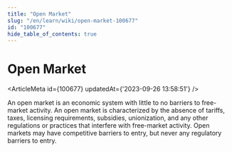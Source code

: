 ```yaml
---
title: "Open Market"
slug: "/en/learn/wiki/open-market-100677"
id: "100677"
hide_table_of_contents: true
---
```



# Open Market

<ArticleMeta id={100677} updatedAt={'2023-09-26 13:58:51'} />
<div className='border-solid border-b border-t-0 my-4 border-[var(--ifm-color-gray-300)]' />

An open market is an economic system with little to no barriers to free-market activity. An open market is characterized by the absence of tariffs, taxes, licensing requirements, subsidies, unionization, and any other regulations or practices that interfere with free-market activity. Open markets may have competitive barriers to entry, but never any regulatory barriers to entry.
